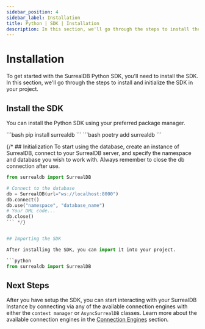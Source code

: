 ```yaml
---
sidebar_position: 4
sidebar_label: Installation
title: Python | SDK | Installation
description: In this section, we'll go through the steps to install the SurrealDB Python SDK.
---
```




# Installation
To get started with the SurrealDB Python SDK, you'll need to install the SDK. In this section, we'll go through the steps to install and initialize the SDK in your project.

## Install the SDK

You can install the Python SDK using your preferred package manager.

<Tabs groupId="node-package-manager">
  <TabItem value="pip" label="pip">
    ```bash
    pip install surrealdb
    ```
  </TabItem>
  <TabItem value="poetry" label="poetry" default>
    ```bash
    poetry add surrealdb
    ```
  </TabItem>
</Tabs>

<br />


{/* ## Initialization
To start using the database, create an instance of SurrealDB, connect to your SurrealDB server, and specify the
namespace and database you wish to work with. Always remember to close the db connection after use.


```python
from surrealdb import SurrealDB

# Connect to the database
db = SurrealDB(url="ws://localhost:8000")
db.connect()
db.use("namespace", "database_name")
# Your DML code...
db.close()
``` */}


## Importing the SDK

After installing the SDK, you can import it into your project.

```python
from surrealdb import SurrealDB
```

## Next Steps

After you have setup the SDK, you can start interacting with your SurrealDB Instance by connecting via any of the available connection engines with either the `context manager` or `AsyncSurrealDB` classes. Learn more about the available connection engines in the [Connection Engines](/docs/sdk/python/connection-engines) section. 